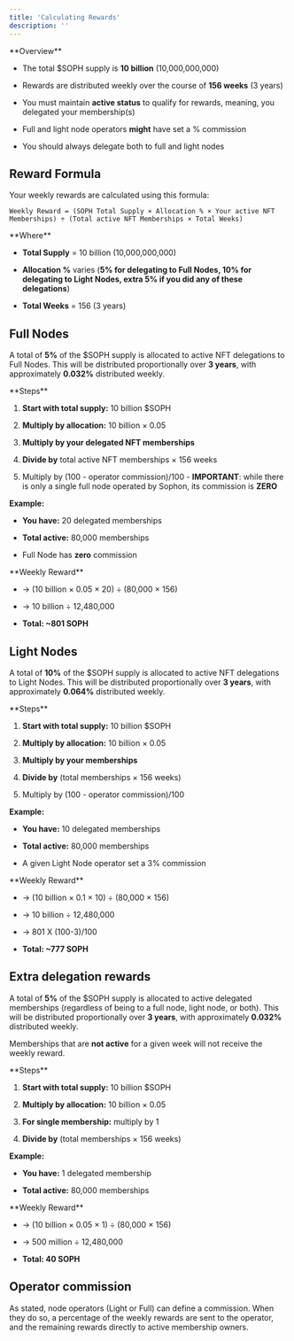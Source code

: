 ```yaml
---
title: 'Calculating Rewards'
description: ''
---
```


<Info>
  **Overview**

  * The total $SOPH supply is **10 billion** (10,000,000,000)

  * Rewards are distributed weekly over the course of **156 weeks** (3 years)

  * You must maintain **active status** to qualify for rewards, meaning, you delegated your membership(s)

  * Full and light node operators **might** have set a % commission

  * You should always delegate both to full and light nodes
</Info>

## Reward Formula

Your weekly rewards are calculated using this formula:

```
Weekly Reward = (SOPH Total Supply × Allocation % × Your active NFT Memberships) ÷ (Total active NFT Memberships × Total Weeks)
```

<Note>
  **Where**

  * **Total Supply** = 10 billion (10,000,000,000)

  * **Allocation %** varies (**5% for delegating to Full Nodes, 10% for delegating to Light Nodes, extra 5% if you did any of these delegations**)

  * **Total Weeks** = 156 (3 years)
</Note>

## Full Nodes

A total of **5%** of the $SOPH supply is allocated to active NFT delegations to Full Nodes. This will be distributed proportionally over **3 years**, with approximately **0.032%** distributed weekly.

<Info>
  **Steps**

  1. **Start with total supply:** 10 billion $SOPH

  2. **Multiply by allocation:** 10 billion × 0.05

  3. **Multiply by your delegated NFT memberships**

  4. **Divide by** total active NFT memberships × 156 weeks

  5. Multiply by (100 - operator commission)/100 - **IMPORTANT**: while there is only a single full node operated by Sophon, its commission is **ZERO**
</Info>

**Example:**

* **You have:** 20 delegated memberships

* **Total active:** 80,000 memberships

* Full Node has **zero** commission

<Tip>
  **Weekly Reward**

  * -> (10 billion × 0.05 × 20) ÷ (80,000 × 156)

  * -> 10 billion ÷ 12,480,000

  * **Total: \~801 SOPH**
</Tip>

## Light Nodes

A total of **10%** of the $SOPH supply is allocated to active NFT delegations to Light Nodes. This will be distributed proportionally over **3 years**, with approximately **0.064%** distributed weekly.

<Info>
  **Steps**

  1. **Start with total supply:** 10 billion $SOPH

  2. **Multiply by allocation:** 10 billion × 0.05

  3. **Multiply by your memberships**

  4. **Divide by** (total memberships × 156 weeks)

  5. Multiply by (100 - operator commission)/100
</Info>

**Example:**

* **You have:** 10 delegated memberships

* **Total active:** 80,000 memberships

* A given Light Node operator set a 3% commission

<Tip>
  **Weekly Reward**

  * -> (10 billion × 0.1 × 10) ÷ (80,000 × 156)

  * -> 10 billion  ÷ 12,480,000

  * -> 801 X (100-3)/100

  * **Total: \~777 SOPH**
</Tip>

## Extra delegation rewards

A total of **5%** of the $SOPH supply is allocated to active delegated memberships (regardless of being to a full node, light node, or both). This will be distributed proportionally over **3 years**, with approximately **0.032%** distributed weekly.

<Warning>Memberships that are **not active** for a given week will not receive the weekly reward.</Warning>

<Info>
  **Steps**

  1. **Start with total supply:** 10 billion $SOPH

  2. **Multiply by allocation:** 10 billion × 0.05

  3. **For single membership:** multiply by 1

  4. **Divide by** (total memberships × 156 weeks)
</Info>

**Example:**

* **You have:** 1 delegated membership

* **Total active:** 80,000 memberships

<Tip>
  **Weekly Reward**

  * -> (10 billion × 0.05 × 1) ÷ (80,000 × 156)

  * -> 500 million ÷ 12,480,000

  * **Total: 40 SOPH**
</Tip>

## Operator commission

As stated, node operators (Light or Full) can define a commission. When they do so, a percentage of the weekly rewards are sent to the operator, and the remaining rewards directly to active membership owners.